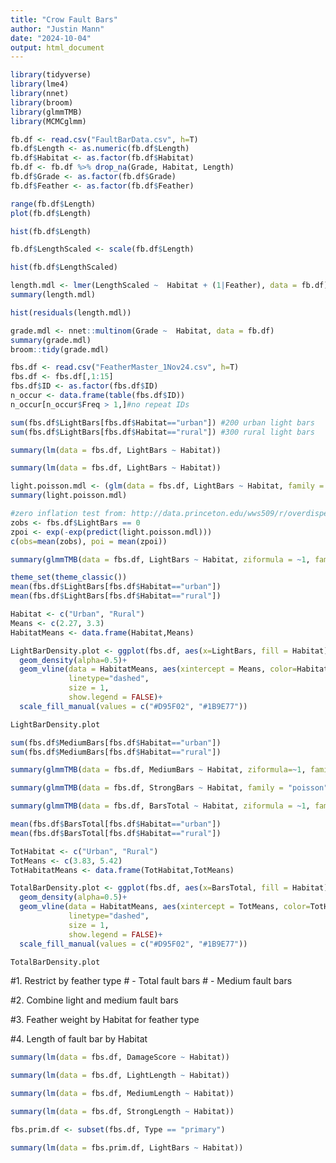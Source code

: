 ```yaml
---
title: "Crow Fault Bars"
author: "Justin Mann"
date: "2024-10-04"
output: html_document
---
```


```r
library(tidyverse)
library(lme4)
library(nnet)
library(broom)
library(glmmTMB)
library(MCMCglmm)
```


```r
fb.df <- read.csv("FaultBarData.csv", h=T)
fb.df$Length <- as.numeric(fb.df$Length)
fb.df$Habitat <- as.factor(fb.df$Habitat)
fb.df <- fb.df %>% drop_na(Grade, Habitat, Length)
fb.df$Grade <- as.factor(fb.df$Grade)
fb.df$Feather <- as.factor(fb.df$Feather)
```


```r
range(fb.df$Length)
plot(fb.df$Length)
```

```r
hist(fb.df$Length)
```

```r
fb.df$LengthScaled <- scale(fb.df$Length)
```

```r
hist(fb.df$LengthScaled)
```


```r
length.mdl <- lmer(LengthScaled ~  Habitat + (1|Feather), data = fb.df)
summary(length.mdl)
```

```r
hist(residuals(length.mdl))
```


```r
grade.mdl <- nnet::multinom(Grade ~  Habitat, data = fb.df)
summary(grade.mdl)
broom::tidy(grade.mdl)
```


```r
fbs.df <- read.csv("FeatherMaster_1Nov24.csv", h=T)
fbs.df <- fbs.df[,1:15]
fbs.df$ID <- as.factor(fbs.df$ID)
n_occur <- data.frame(table(fbs.df$ID))
n_occur[n_occur$Freq > 1,]#no repeat IDs
```


```r
sum(fbs.df$LightBars[fbs.df$Habitat=="urban"]) #200 urban light bars
sum(fbs.df$LightBars[fbs.df$Habitat=="rural"]) #300 rural light bars
```


```r
summary(lm(data = fbs.df, LightBars ~ Habitat))
```


```r
summary(lm(data = fbs.df, LightBars ~ Habitat))
```

```r
light.poisson.mdl <- (glm(data = fbs.df, LightBars ~ Habitat, family = "poisson"))
summary(light.poisson.mdl)
```


```r
#zero inflation test from: http://data.princeton.edu/wws509/r/overdispersion.html 
zobs <- fbs.df$LightBars == 0
zpoi <- exp(-exp(predict(light.poisson.mdl)))
c(obs=mean(zobs), poi = mean(zpoi))
```



```r
summary(glmmTMB(data = fbs.df, LightBars ~ Habitat, ziformula = ~1, family = "poisson"))
```


```r
theme_set(theme_classic())
mean(fbs.df$LightBars[fbs.df$Habitat=="urban"])
mean(fbs.df$LightBars[fbs.df$Habitat=="rural"])

Habitat <- c("Urban", "Rural")
Means <- c(2.27, 3.3)
HabitatMeans <- data.frame(Habitat,Means)

LightBarDensity.plot <- ggplot(fbs.df, aes(x=LightBars, fill = Habitat))+
  geom_density(alpha=0.5)+
  geom_vline(data = HabitatMeans, aes(xintercept = Means, color=Habitat),
             linetype="dashed",
             size = 1,
             show.legend = FALSE)+
  scale_fill_manual(values = c("#D95F02", "#1B9E77"))

LightBarDensity.plot
```



```r

sum(fbs.df$MediumBars[fbs.df$Habitat=="urban"])
sum(fbs.df$MediumBars[fbs.df$Habitat=="rural"])

summary(glmmTMB(data = fbs.df, MediumBars ~ Habitat, ziformula=~1, family = "poisson"))
```


```r
summary(glmmTMB(data = fbs.df, StrongBars ~ Habitat, family = "poisson"))
```


```r
summary(glmmTMB(data = fbs.df, BarsTotal ~ Habitat, ziformula = ~1, family = "poisson"))
```


```r
mean(fbs.df$BarsTotal[fbs.df$Habitat=="urban"])
mean(fbs.df$BarsTotal[fbs.df$Habitat=="rural"])

TotHabitat <- c("Urban", "Rural")
TotMeans <- c(3.83, 5.42)
TotHabitatMeans <- data.frame(TotHabitat,TotMeans)

TotalBarDensity.plot <- ggplot(fbs.df, aes(x=BarsTotal, fill = Habitat))+
  geom_density(alpha=0.5)+
  geom_vline(data = HabitatMeans, aes(xintercept = TotMeans, color=TotHabitat),
             linetype="dashed",
             size = 1,
             show.legend = FALSE)+
  scale_fill_manual(values = c("#D95F02", "#1B9E77"))

TotalBarDensity.plot
```

#1. Restrict by feather type
#  - Total fault bars
#  - Medium fault bars

#2. Combine light and medium fault bars

#3. Feather weight by Habitat for feather type

#4. Length of fault bar by Habitat
```r
summary(lm(data = fbs.df, DamageScore ~ Habitat))
```


```r
summary(lm(data = fbs.df, LightLength ~ Habitat))
```


```r
summary(lm(data = fbs.df, MediumLength ~ Habitat))
```


```r
summary(lm(data = fbs.df, StrongLength ~ Habitat))
```


```r
fbs.prim.df <- subset(fbs.df, Type == "primary")
```


```r
summary(lm(data = fbs.prim.df, LightBars ~ Habitat))
```

